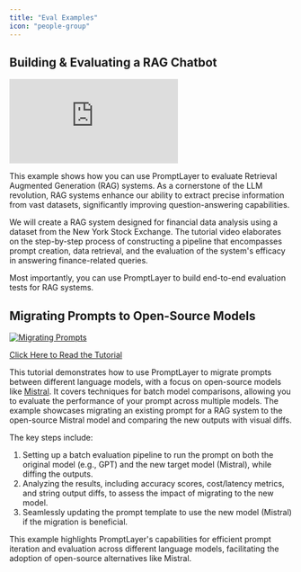```yaml
---
title: "Eval Examples"
icon: "people-group"
---
```


## Building & Evaluating a RAG Chatbot

<div style={{ position: 'relative', paddingBottom: '56.25%', height: 0 }}>
  <iframe 
    src="https://www.youtube.com/embed/DhKtNpvxawU?feature=youtu.be" 
    frameBorder="0" 
    allow="accelerometer; autoplay; clipboard-write; encrypted-media; gyroscope; picture-in-picture" 
    allowFullScreen 
    style={{ position: 'absolute', top: 0, left: 0, width: '100%', height: '100%' }}
  ></iframe>
</div>


This example shows how you can use PromptLayer to evaluate Retrieval Augmented Generation (RAG) systems. As a cornerstone of the LLM revolution, RAG systems enhance our ability to extract precise information from vast datasets, significantly improving question-answering capabilities.

We will create a RAG system designed for financial data analysis using a dataset from the New York Stock Exchange. The tutorial video elaborates on the step-by-step process of constructing a pipeline that encompasses prompt creation, data retrieval, and the evaluation of the system's efficacy in answering finance-related queries.

Most importantly, you can use PromptLayer to build end-to-end evaluation tests for RAG systems.

## Migrating Prompts to Open-Source Models

[![Migrating Prompts](/images/migrating-prompts.jpeg)](https://blog.promptlayer.com/migrating-prompts-to-open-source-models-c21e1d482d6f)

[Click Here to Read the Tutorial](https://blog.promptlayer.com/migrating-prompts-to-open-source-models-c21e1d482d6f)

This tutorial demonstrates how to use PromptLayer to migrate prompts between different language models, with a focus on open-source models like [Mistral](https://mistral.ai/). It covers techniques for batch model comparisons, allowing you to evaluate the performance of your prompt across multiple models. The example showcases migrating an existing prompt for a RAG system to the open-source Mistral model and comparing the new outputs with visual diffs.

The key steps include:

1. Setting up a batch evaluation pipeline to run the prompt on both the original model (e.g., GPT) and the new target model (Mistral), while diffing the outputs.
2. Analyzing the results, including accuracy scores, cost/latency metrics, and string output diffs, to assess the impact of migrating to the new model.
3. Seamlessly updating the prompt template to use the new model (Mistral) if the migration is beneficial.

This example highlights PromptLayer's capabilities for efficient prompt iteration and evaluation across different language models, facilitating the adoption of open-source alternatives like Mistral.